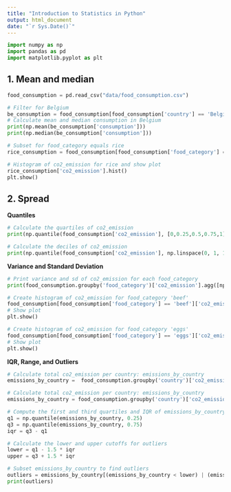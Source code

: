 ```yaml
---
title: "Introduction to Statistics in Python"
output: html_document
date: "`r Sys.Date()`"
---
```


```python
import numpy as np
import pandas as pd
import matplotlib.pyplot as plt
```


## 1. Mean and median
```python
food_consumption = pd.read_csv("data/food_consumption.csv")
```


```python
# Filter for Belgium
be_consumption = food_consumption[food_consumption['country'] == 'Belgium']
# Calculate mean and median consumption in Belgium
print(np.mean(be_consumption['consumption']))
print(np.median(be_consumption['consumption']))

# Subset for food_category equals rice
rice_consumption = food_consumption[food_consumption['food_category'] == 'rice']

# Histogram of co2_emission for rice and show plot
rice_consumption['co2_emission'].hist()
plt.show()
```



## 2. Spread

**Quantiles**
```python
# Calculate the quartiles of co2_emission
print(np.quantile(food_consumption['co2_emission'], [0,0.25,0.5,0.75,1]))

# Calculate the deciles of co2_emission
print(np.quantile(food_consumption['co2_emission'], np.linspace(0, 1, 11)))
```


**Variance and Standard Deviation**
```python
# Print variance and sd of co2_emission for each food_category
print(food_consumption.groupby('food_category')['co2_emission'].agg([np.var, np.std]))

# Create histogram of co2_emission for food_category 'beef'
food_consumption[food_consumption['food_category'] == 'beef']['co2_emission'].hist()
# Show plot
plt.show()

# Create histogram of co2_emission for food_category 'eggs'
food_consumption[food_consumption['food_category'] == 'eggs']['co2_emission'].hist()
# Show plot
plt.show()
```


**IQR, Range, and Outliers**
```python
# Calculate total co2_emission per country: emissions_by_country
emissions_by_country =  food_consumption.groupby('country')['co2_emission'].sum()

# Calculate total co2_emission per country: emissions_by_country
emissions_by_country = food_consumption.groupby('country')['co2_emission'].sum()

# Compute the first and third quartiles and IQR of emissions_by_country
q1 = np.quantile(emissions_by_country, 0.25)
q3 = np.quantile(emissions_by_country, 0.75)
iqr = q3 - q1

# Calculate the lower and upper cutoffs for outliers
lower = q1 - 1.5 * iqr
upper = q3 + 1.5 * iqr

# Subset emissions_by_country to find outliers
outliers = emissions_by_country[(emissions_by_country < lower) | (emissions_by_country > upper)]
print(outliers)
```
